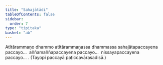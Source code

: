 ```yaml
---
title: "Sahajātādi"
tableOfContents: false
sidebar:
  order: 7
type: "tipitaka"
basket: "ab"
---
```



<DynamicBreadcrumb />

<Division number="30">

<Paragraph number="2719">
Atītārammaṇo dhammo atītārammaṇassa dhammassa sahajātapaccayena paccayo…  aññamaññapaccayena paccayo…  nissayapaccayena paccayo… . (Tayopi paccayā paṭiccavārasadisā.)
</Paragraph>
</Division>